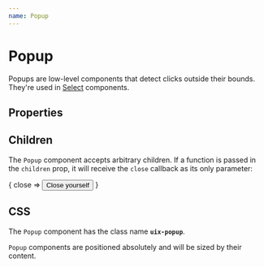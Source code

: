 ```yaml
---
name: Popup
---
```



# Popup

Popups are low-level components that detect clicks outside their bounds. They're used in [Select](./Select.md) components.

## Properties

<PropsTable of={Popup} />

## Children

The `Popup` component accepts arbitrary children. If a function is passed in the `children` prop, it will receive the `close` callback as its only parameter:

<Playground>
	<Popup>
		{
			close => 
				<button onClick={close}>Close yourself</button>
		}
	</Popup>
</Playground>

## CSS

The `Popup` component has the class name **`uix-popup`**.

`Popup` components are positioned absolutely and will be sized by their content.
